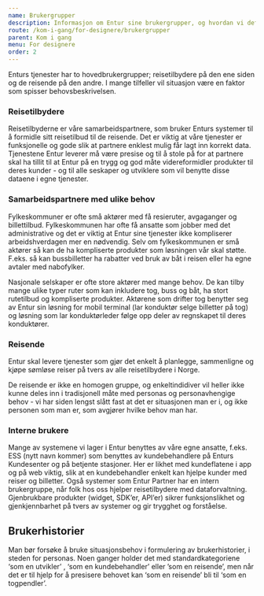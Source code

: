 ```yaml
---
name: Brukergrupper
description: Informasjon om Entur sine brukergrupper, og hvordan vi definerer dem.
route: /kom-i-gang/for-designere/brukergrupper
parent: Kom i gang
menu: For designere
order: 2
---
```



<PageHeader>
  Enturs tjenester har to hovedbrukergrupper; reisetilbydere på den ene siden og
  de reisende på den andre. I mange tilfeller vil situasjon være en faktor som
  spisser behovsbeskrivelsen.
</PageHeader>

### Reisetilbydere

Reisetilbyderne er våre samarbeidspartnere, som bruker Enturs systemer til å formidle sitt reisetilbud til de reisende. Det er viktig at våre tjenester er funksjonelle og gode slik at partnere enklest mulig får lagt inn korrekt data. Tjenestene Entur leverer må være presise og til å stole på for at partnere skal ha tillit til at Entur på en trygg og god måte videreformidler produkter til deres kunder - og til alle seskaper og utviklere som vil benytte disse dataene i egne tjenester.

### Samarbeidspartnere med ulike behov

Fylkeskommuner er ofte små aktører med få resieruter, avgaganger og billettilbud. Fylkeskommunen har ofte få ansatte som jobber med det administrative og det er viktig at Entur sine tjenester ikke kompliserer arbeidshverdagen mer en nødvendig. Selv om fylkeskommunen er små aktører så kan de ha kompliserte produkter som løsningen vår skal støtte. F.eks. så kan bussbilletter ha rabatter ved bruk av båt i reisen eller ha egne avtaler med nabofylker.

Nasjonale selskaper er ofte store aktører med mange behov. De kan tilby mange ulike typer ruter som kan inkludere tog, buss og båt, ha stort rutetilbud og kompliserte produkter.
Aktørene som drifter tog benytter seg av Entur sin løsning for mobil terminal (lar konduktør selge billetter på tog) og løsning som lar konduktørleder følge opp deler av regnskapet til deres konduktører.

### Reisende

Entur skal levere tjenester som gjør det enkelt å planlegge, sammenligne og kjøpe sømløse reiser på tvers av alle reisetilbydere i Norge.

De reisende er ikke en homogen gruppe, og enkeltindidiver vil heller ikke kunne deles inn i tradisjonell måte med personas og personavhengige behov - vi har siden lengst slått fast at det er situasjonen man er i, og ikke personen som man er, som avgjører hvilke behov man har.

### Interne brukere

Mange av systemene vi lager i Entur benyttes av våre egne ansatte, f.eks. ESS (nytt navn kommer) som benyttes av kundebehandlere på Enturs Kundesenter og på betjente stasjoner. Her er likhet med kundeflatene i app og på web viktig, slik at en kundebehandler enkelt kan hjelpe kunder med reiser og billetter. Også systemer som Entur Partner har en intern brukergruppe, når folk hos oss hjelper reisetilbydere med dataforvaltning. Gjenbrukbare produkter (widget, SDK’er, API’er) sikrer funksjonslikhet og gjenkjennbarhet på tvers av systemer og gir trygghet og forståelse.

## Brukerhistorier

Man bør forsøke å bruke situasjonsbehov i formulering av brukerhistorier, i steden for personas. Noen ganger holder det med standardkategoriene ‘som en utvikler’ , ‘som en kundebehandler’ eller ’som en reisende’, men når det er til hjelp for å presisere behovet kan ‘som en reisende’ bli til ‘som en togpendler’.
